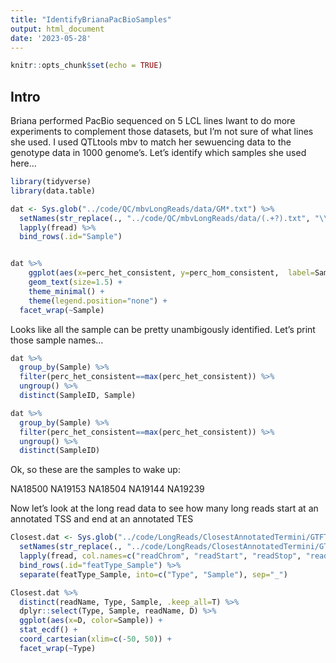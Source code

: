 ```yaml
---
title: "IdentifyBrianaPacBioSamples"
output: html_document
date: '2023-05-28'
---
```


```r
knitr::opts_chunk$set(echo = TRUE)
```

## Intro

Briana performed PacBio sequenced on 5 LCL lines Iwant to do more experiments to complement those datasets, but I'm not sure of what lines she used. I used QTLtools mbv to match her sewuencing data to the genotype data in 1000 genome's. Let's identify which samples she used here...


```r
library(tidyverse)
library(data.table)

dat <- Sys.glob("../code/QC/mbvLongReads/data/GM*.txt") %>%
  setNames(str_replace(., "../code/QC/mbvLongReads/data/(.+?).txt", "\\1")) %>%
  lapply(fread) %>%
  bind_rows(.id="Sample")


dat %>%
    ggplot(aes(x=perc_het_consistent, y=perc_hom_consistent,  label=SampleID)) +
    geom_text(size=1.5) +
    theme_minimal() +
    theme(legend.position="none") +
  facet_wrap(~Sample)


```

Looks like all the sample can be pretty unambigously identified. Let's print those sample names...


```r
dat %>%
  group_by(Sample) %>%
  filter(perc_het_consistent==max(perc_het_consistent)) %>%
  ungroup() %>%
  distinct(SampleID, Sample)

dat %>%
  group_by(Sample) %>%
  filter(perc_het_consistent==max(perc_het_consistent)) %>%
  ungroup() %>%
  distinct(SampleID)
```

Ok, so these are the samples to wake up:

NA18500
NA19153
NA18504
NA19144
NA19239

Now let's look at the long read data to see how many long reads start at an annotated TSS and end at an annotated TES

```r
Closest.dat <- Sys.glob("../code/LongReads/ClosestAnnotatedTermini/GTFTools_T[ES]S/*.bed.gz") %>%
  setNames(str_replace(., "../code/LongReads/ClosestAnnotatedTermini/GTFTools_(.+?)/(.+?).bed.gz", "\\1_\\2")) %>%
  lapply(fread, col.names=c("readChrom", "readStart", "readStop", "readName", "readScore", "readStrand", "featChrom", "featStart", "featStop", "featName", "featScore", "featStrand", "D")) %>%
  bind_rows(.id="featType_Sample") %>%
  separate(featType_Sample, into=c("Type", "Sample"), sep="_")

Closest.dat %>%
  distinct(readName, Type, Sample, .keep_all=T) %>%
  dplyr::select(Type, Sample, readName, D) %>%
  ggplot(aes(x=D, color=Sample)) +
  stat_ecdf() +
  coord_cartesian(xlim=c(-50, 50)) +
  facet_wrap(~Type)
```


